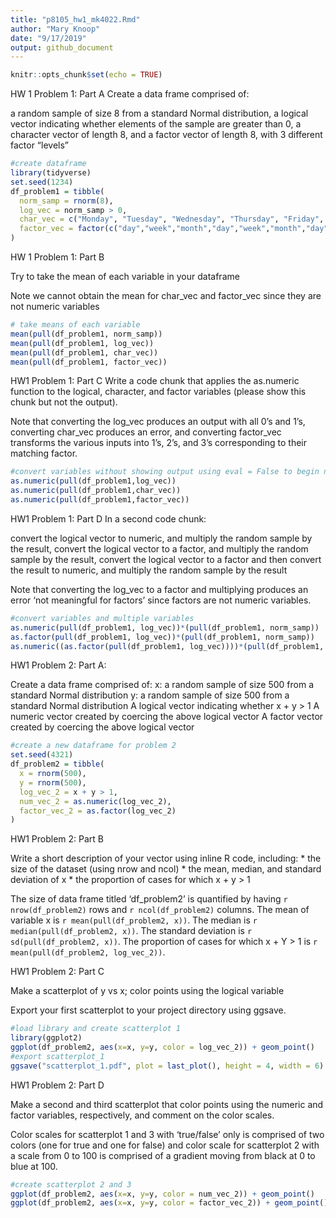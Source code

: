 ```yaml
---
title: "p8105_hw1_mk4022.Rmd"
author: "Mary Knoop"
date: "9/17/2019"
output: github_document
---
```


```r
knitr::opts_chunk$set(echo = TRUE)
```

HW 1 Problem 1:
Part A
Create a data frame comprised of:

a random sample of size 8 from a standard Normal distribution,
a logical vector indicating whether elements of the sample are greater than 0,
a character vector of length 8, and
a factor vector of length 8, with 3 different factor “levels”


```r
#create dataframe
library(tidyverse)
set.seed(1234)
df_problem1 = tibble(
  norm_samp = rnorm(8),
  log_vec = norm_samp > 0,
  char_vec = c("Monday", "Tuesday", "Wednesday", "Thursday", "Friday", "January", "February", "March"),
  factor_vec = factor(c("day","week","month","day","week","month","day","week"))
)
```

HW 1 Problem 1:
Part B

Try to take the mean of each variable in your dataframe

Note we cannot obtain the mean for char_vec and factor_vec since they are not numeric variables

```r
# take means of each variable
mean(pull(df_problem1, norm_samp))
mean(pull(df_problem1, log_vec))
mean(pull(df_problem1, char_vec))
mean(pull(df_problem1, factor_vec))
```

HW1 Problem 1: 
Part C
Write a code chunk that applies the as.numeric function to the logical, character, and factor variables (please show this chunk but not the output).

Note that converting the log_vec produces an output with all 0's and 1's, converting char_vec produces an error, and converting factor_vec transforms the various inputs into 1's, 2's, and 3's corresponding to their matching factor. 

```r
#convert variables without showing output using eval = False to begin new chunk
as.numeric(pull(df_problem1,log_vec))
as.numeric(pull(df_problem1,char_vec))
as.numeric(pull(df_problem1,factor_vec))
```


HW1 Problem 1: 
Part D
In a second code chunk:

convert the logical vector to numeric, and multiply the random sample by the result,
convert the logical vector to a factor, and multiply the random sample by the result,
convert the logical vector to a factor and then convert the result to numeric, and multiply the random sample by the result

Note that converting the log_vec to a factor and multiplying produces an error 'not meaningful for factors' since factors are not numeric variables. 

```r
#convert variables and multiple variables
as.numeric(pull(df_problem1, log_vec))*(pull(df_problem1, norm_samp))
as.factor(pull(df_problem1, log_vec))*(pull(df_problem1, norm_samp))
as.numeric((as.factor(pull(df_problem1, log_vec))))*(pull(df_problem1, norm_samp))
```


HW1 Problem 2: 
Part A:

Create a data frame comprised of:
x: a random sample of size 500 from a standard Normal distribution
y: a random sample of size 500 from a standard Normal distribution
A logical vector indicating whether x + y > 1
A numeric vector created by coercing the above logical vector
A factor vector created by coercing the above logical vector

```r
#create a new dataframe for problem 2
set.seed(4321)
df_problem2 = tibble(
  x = rnorm(500),
  y = rnorm(500),
  log_vec_2 = x + y > 1,
  num_vec_2 = as.numeric(log_vec_2),
  factor_vec_2 = as.factor(log_vec_2)
)
```

HW1 Problem 2:
Part B

Write a short description of your vector using inline R code, including: * the size of the dataset (using nrow and ncol) * the mean, median, and standard deviation of x * the proportion of cases for which x + y > 1

The size of data frame titled 'df_problem2' is quantified by having `r nrow(df_problem2)` rows and `r ncol(df_problem2)` columns. 
The mean of variable x is `r mean(pull(df_problem2, x))`. 
The median is `r median(pull(df_problem2, x))`. 
The standard deviation is `r sd(pull(df_problem2, x))`. 
The proportion of cases for which x + Y > 1 is `r mean(pull(df_problem2, log_vec_2))`.

HW1 Problem 2:
Part C

Make a scatterplot of y vs x; color points using the logical variable 

Export your first scatterplot to your project directory using ggsave.

```r
#load library and create scatterplot 1
library(ggplot2)
ggplot(df_problem2, aes(x=x, y=y, color = log_vec_2)) + geom_point()
#export scatterplot_1
ggsave("scatterplot_1.pdf", plot = last_plot(), height = 4, width = 6)
```


HW1 Problem 2:
Part D

Make a second and third scatterplot that color points using the numeric and factor variables, respectively, and comment on the color scales.

Color scales for scatterplot 1 and 3 with 'true/false' only is comprised of two colors (one for true and one for false) and color scale for scatterplot 2 with a scale from 0 to 100 is comprised of a gradient moving from black at 0 to blue at 100. 

```r
#create scatterplot 2 and 3
ggplot(df_problem2, aes(x=x, y=y, color = num_vec_2)) + geom_point()
ggplot(df_problem2, aes(x=x, y=y, color = factor_vec_2)) + geom_point()
```




